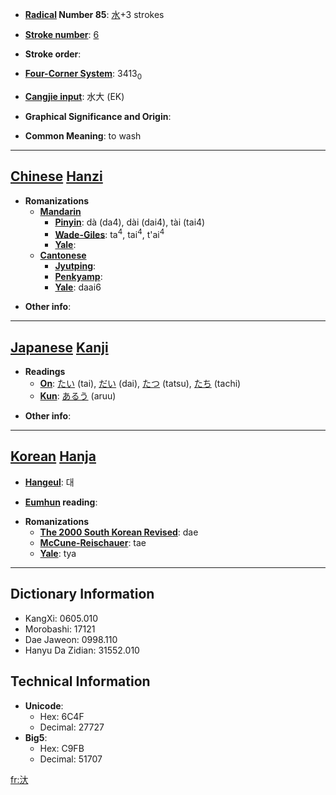 * '''[[Wiktionary:Chinese radical index| Radical]] Number 85''': [[Wiktionary:Chinese radical index 水|水]]+3 strokes

* '''[[Wiktionary:Chinese total strokes index|Stroke number]]''': [[Wiktionary:Chinese total strokes index 6|6]]

* '''Stroke order''': 

* '''[[Wiktionary:Chinese four corner index|Four-Corner System]]''': 3413<sub>0</sub>

* '''[[Wiktionary:Chinese Cangjie index|Cangjie input]]''': 水大 (EK)

* '''Graphical Significance and Origin''': 

* '''Common Meaning''': to wash

----

== [[Chinese]] [[Hanzi]] ==

* '''Romanizations'''
** '''[[Mandarin]]'''
*** '''[[Pinyin]]''': dà (da4), dài (dai4), tài (tai4)
*** '''[[Wade-Giles]]''': ta<sup>4</sup>, tai<sup>4</sup>, t'ai<sup>4</sup>
*** '''[[Yale]]''': 
** '''[[Cantonese]]'''
*** '''[[Jyutping]]''':
*** '''[[Penkyamp]]''': 
*** '''[[Yale]]''': daai6

* '''Other info''': 

----

== [[Japanese]] [[Kanji]] ==

* '''Readings'''
** '''[[On]]''': [[たい]] (tai), [[だい]] (dai), [[たつ]] (tatsu), [[たち]] (tachi)
** '''[[Kun]]''': [[あるう]] (aruu)

* '''Other info''':  

----

== [[Korean]] [[Hanja]] ==

* '''[[Hangeul]]''': 대

* '''[[Eumhun]] reading''': 

* '''Romanizations'''
** '''[[The 2000 South Korean Revised Romanization|The 2000 South Korean Revised]]''': dae
** '''[[McCune-Reischauer]]''': tae
** '''[[Yale]]''': tya

----

== Dictionary Information ==

* KangXi: 0605.010
* Morobashi: 17121
* Dae Jaweon: 0998.110
* Hanyu Da Zidian: 31552.010

== Technical Information ==

* '''Unicode''':
** Hex: 6C4F
** Decimal: 27727
* '''Big5''':
** Hex: C9FB
** Decimal: 51707

[[fr:汏]]